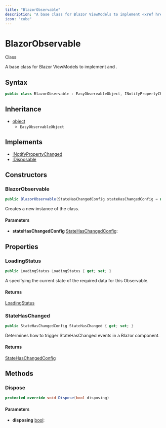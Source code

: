 ```yaml
---
title: "BlazorObservable"
description: "A base class for Blazor ViewModels to implement <xref href=\"System."
icon: "cube"
---
```


# BlazorObservable

<Badge variant="outline">Class</Badge>

A base class for Blazor ViewModels to implement <xref href="System.ComponentModel.INotifyPropertyChanged" data-throw-if-not-resolved="false"></xref> and <xref href="System.IDisposable" data-throw-if-not-resolved="false"></xref>.

## Syntax

```csharp
public class BlazorObservable : EasyObservableObject, INotifyPropertyChanged, IDisposable
```

## Inheritance

- [object](https://learn.microsoft.com/dotnet/api/system.object)
  - `EasyObservableObject`

## Implements

- [INotifyPropertyChanged](https://learn.microsoft.com/dotnet/api/system.componentmodel.inotifypropertychanged)
- [IDisposable](https://learn.microsoft.com/dotnet/api/system.idisposable)

## Constructors

### BlazorObservable

```csharp
public BlazorObservable(StateHasChangedConfig stateHasChangedConfig = null)
```

Creates a new instance of the <xref href="CloudNimble.BlazorEssentials.BlazorObservable" data-throw-if-not-resolved="false"></xref> class.

#### Parameters

- **stateHasChangedConfig** [StateHasChangedConfig](/api-reference/cloudnimble/blazoressentials/statehaschangedconfig): 


## Properties

### LoadingStatus

```csharp
public LoadingStatus LoadingStatus { get; set; }
```

A <xref href="CloudNimble.BlazorEssentials.BlazorObservable.LoadingStatus" data-throw-if-not-resolved="false"></xref> specifying the current state of the required data for this Observable.

#### Returns

[LoadingStatus](/api-reference/cloudnimble/blazoressentials/loadingstatus)

### StateHasChanged

```csharp
public StateHasChangedConfig StateHasChanged { get; set; }
```

Determines how to trigger StateHasChanged events in a Blazor component.

#### Returns

[StateHasChangedConfig](/api-reference/cloudnimble/blazoressentials/statehaschangedconfig)


## Methods

### Dispose

```csharp
protected override void Dispose(bool disposing)
```

#### Parameters

- **disposing** [bool](https://learn.microsoft.com/dotnet/api/system.boolean): 


